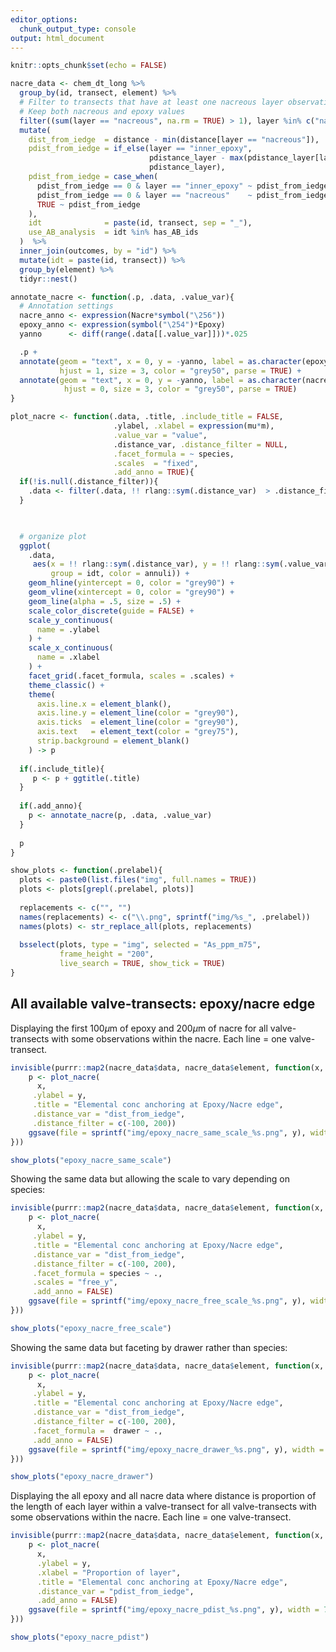 ```yaml
---
editor_options: 
  chunk_output_type: console
output: html_document
---
```


```r
knitr::opts_chunk$set(echo = FALSE)
```

```r
nacre_data <- chem_dt_long %>%  
  group_by(id, transect, element) %>%
  # Filter to transects that have at least one nacreous layer observation
  # Keep both nacreous and epoxy values
  filter((sum(layer == "nacreous", na.rm = TRUE) > 1), layer %in% c("nacreous", "inner_epoxy")) %>%
  mutate(
    dist_from_iedge  = distance - min(distance[layer == "nacreous"]),
    pdist_from_iedge = if_else(layer == "inner_epoxy", 
                               pdistance_layer - max(pdistance_layer[layer == "nacreous"]),
                               pdistance_layer),
    pdist_from_iedge = case_when(
      pdist_from_iedge == 0 & layer == "inner_epoxy" ~ pdist_from_iedge - 0.001,
      pdist_from_iedge == 0 & layer == "nacreous"    ~ pdist_from_iedge + 0.001,
      TRUE ~ pdist_from_iedge
    ),
    idt              = paste(id, transect, sep = "_"),
    use_AB_analysis  = idt %in% has_AB_ids
  )  %>%
  inner_join(outcomes, by = "id") %>%
  mutate(idt = paste(id, transect)) %>%
  group_by(element) %>%
  tidyr::nest()
```

```r
annotate_nacre <- function(.p, .data, .value_var){
  # Annotation settings
  nacre_anno <- expression(Nacre*symbol("\256"))
  epoxy_anno <- expression(symbol("\254")*Epoxy)
  yanno      <- diff(range(.data[[.value_var]]))*.025

  .p + 
  annotate(geom = "text", x = 0, y = -yanno, label = as.character(epoxy_anno),
           hjust = 1, size = 3, color = "grey50", parse = TRUE) +
  annotate(geom = "text", x = 0, y = -yanno, label = as.character(nacre_anno),
            hjust = 0, size = 3, color = "grey50", parse = TRUE)
}

plot_nacre <- function(.data, .title, .include_title = FALSE, 
                       .ylabel, .xlabel = expression(mu*m),
                       .value_var = "value", 
                       .distance_var, .distance_filter = NULL,
                       .facet_formula = ~ species,
                       .scales  = "fixed",
                       .add_anno = TRUE){
  if(!is.null(.distance_filter)){
    .data <- filter(.data, !! rlang::sym(.distance_var)  > .distance_filter[1], !! rlang::sym(.distance_var)  < .distance_filter[2] )
  }
  


  # organize plot
  ggplot(
    .data,
     aes(x = !! rlang::sym(.distance_var), y = !! rlang::sym(.value_var), 
         group = idt, color = annuli)) + 
    geom_hline(yintercept = 0, color = "grey90") + 
    geom_vline(xintercept = 0, color = "grey90") + 
    geom_line(alpha = .5, size = .5) +
    scale_color_discrete(guide = FALSE) + 
    scale_y_continuous(
      name = .ylabel
    ) + 
    scale_x_continuous(
      name = .xlabel
    ) + 
    facet_grid(.facet_formula, scales = .scales) + 
    theme_classic() +
    theme(
      axis.line.x = element_blank(),
      axis.line.y = element_line(color = "grey90"),
      axis.ticks  = element_line(color = "grey90"),
      axis.text   = element_text(color = "grey75"),
      strip.background = element_blank()
    ) -> p
  
  if(.include_title){
     p <- p + ggtitle(.title) 
  }
  
  if(.add_anno){
    p <- annotate_nacre(p, .data, .value_var)
  }
  
  p
}
```


```r
show_plots <- function(.prelabel){
  plots <- paste0(list.files("img", full.names = TRUE))
  plots <- plots[grepl(.prelabel, plots)]
  
  replacements <- c("", "")
  names(replacements) <- c("\\.png", sprintf("img/%s_", .prelabel)) 
  names(plots) <- str_replace_all(plots, replacements)
  
  bsselect(plots, type = "img", selected = "As_ppm_m75", 
           frame_height = "200",
           live_search = TRUE, show_tick = TRUE)
}
```


## All available valve-transects: epoxy/nacre edge

Displaying the first 100$\mu$m of epoxy and 200$\mu$m of nacre for all valve-transects with some observations within the nacre. Each line = one valve-transect.

```r
invisible(purrr::map2(nacre_data$data, nacre_data$element, function(x, y){
    p <- plot_nacre(
      x, 
     .ylabel = y, 
     .title = "Elemental conc anchoring at Epoxy/Nacre edge",
     .distance_var = "dist_from_iedge", 
     .distance_filter = c(-100, 200)) 
    ggsave(file = sprintf("img/epoxy_nacre_same_scale_%s.png", y), width = 7, height = 5, dpi = 300)
}))
```

```r
show_plots("epoxy_nacre_same_scale")
```

Showing the same data but allowing the scale to vary depending on species:

```r
invisible(purrr::map2(nacre_data$data, nacre_data$element, function(x, y){
    p <- plot_nacre(
      x, 
     .ylabel = y, 
     .title = "Elemental conc anchoring at Epoxy/Nacre edge",
     .distance_var = "dist_from_iedge", 
     .distance_filter = c(-100, 200),
     .facet_formula = species ~ .,
     .scales = "free_y",
     .add_anno = FALSE) 
    ggsave(file = sprintf("img/epoxy_nacre_free_scale_%s.png", y), width = 7, height = 5, dpi = 300)
}))
```

```r
show_plots("epoxy_nacre_free_scale")
```

Showing the same data but faceting by drawer rather than species:

```r
invisible(purrr::map2(nacre_data$data, nacre_data$element, function(x, y){
    p <- plot_nacre(
      x, 
     .ylabel = y, 
     .title = "Elemental conc anchoring at Epoxy/Nacre edge",
     .distance_var = "dist_from_iedge", 
     .distance_filter = c(-100, 200),
     .facet_formula =  drawer ~ .,
     .add_anno = FALSE) 
    ggsave(file = sprintf("img/epoxy_nacre_drawer_%s.png", y), width = 7, height = 5, dpi = 300)
}))
```

```r
show_plots("epoxy_nacre_drawer")
```

Displaying the all epoxy and all nacre data where distance is proportion of the length of each layer within a valve-transect for all valve-transects with some observations within the nacre. Each line = one valve-transect.


```r
invisible(purrr::map2(nacre_data$data, nacre_data$element, function(x, y){
    p <- plot_nacre(
      x, 
      .ylabel = y, 
      .xlabel = "Proportion of layer",
      .title = "Elemental conc anchoring at Epoxy/Nacre edge",
      .distance_var = "pdist_from_iedge",
      .add_anno = FALSE) 
    ggsave(file = sprintf("img/epoxy_nacre_pdist_%s.png", y), width = 7, height = 5, dpi = 300)
}))
```

```r
show_plots("epoxy_nacre_pdist")
```


